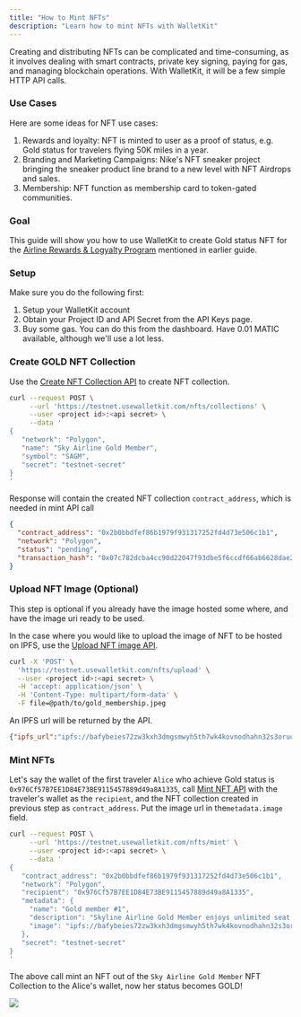 ```yaml
---
title: "How to Mint NFTs"
description: "Learn how to mint NFTs with WalletKit"
---
```


Creating and distributing NFTs can be complicated and time-consuming, as it involves dealing with smart contracts, private key signing, paying for gas, and managing blockchain operations. With WalletKit, it will be a few simple HTTP API calls.

### Use Cases

Here are some ideas for NFT use cases:

1. Rewards and loyalty: NFT is minted to user as a proof of status, e.g. Gold status for travelers flying 50K miles in a year.
2. Branding and Marketing Campaigns: Nike's NFT sneaker project bringing the sneaker product line brand to a new level with NFT Airdrops and sales.
3. Membership: NFT function as membership card to token-gated communities.

### Goal

This guide will show you how to use WalletKit to create Gold status NFT for the [ Airline Rewards & Logyalty Program](/reference/rewards-loyalty-program) mentioned in earlier guide.

### Setup

Make sure you do the following first:

1. Setup your WalletKit account
2. Obtain your Project ID and API Secret from the API Keys page.
3. Buy some gas. You can do this from the dashboard. Have 0.01 MATIC available, although we'll use a lot less.

### Create GOLD NFT Collection

Use the [Create NFT Collection API](/reference/create-nft-collection) to create NFT collection.

```bash cURL
curl --request POST \
     --url 'https://testnet.usewalletkit.com/nfts/collections' \
     --user <project id>:<api secret> \
     --data '
{
   "network": "Polygon",
   "name": "Sky Airline Gold Member",
   "symbol": "SAGM",
   "secret": "testnet-secret"
}
'
```

Response will contain the created NFT collection `contract_address`, which is needed in mint API call

```json JSON
{
  "contract_address": "0x2b0bbdfef86b1979f931317252fd4d73e506c1b1",
  "network": "Polygon",
  "status": "pending",
  "transaction_hash": "0x07c782dcba4cc90d22047f93dbe5f6ccdf66ab6628dae2eeb528114baa9d1399"
}
```

### Upload NFT Image (Optional)

This step is optional if you already have the image hosted some where, and have the image uri ready to be used.

In the case where you would like to upload the image of NFT to be hosted on IPFS, use the [Upload NFT image API](/reference/nft-image-upload). 

```bash cURL
curl -X 'POST' \
  'https://testnet.usewalletkit.com/nfts/upload' \
  --user <project id>:<api secret> \
  -H 'accept: application/json' \
  -H 'Content-Type: multipart/form-data' \
  -F file=@path/to/gold_membership.jpeg
```

An IPFS url will be returned by the API.

```json JSON
{"ipfs_url":"ipfs://bafybeies72zw3kxh3dmgsmwyh5th7wk4kovnodhahn32s3oruorihs7qua/gold_membership.jpeg"}
```

### Mint NFTs

Let's say the wallet of the first traveler `Alice` who achieve Gold status is `0x976Cf57B7EE1D84E73BE9115457889d49a8A1335`, call [Mint NFT API](/reference/mint-nft) with the traveler's wallet as the `recipient`, and the NFT collection created in previous step as `contract_address`. Put the image url in the`metadata.image` field.

```bash cURL
curl --request POST \
     --url 'https://testnet.usewalletkit.com/nfts/mint' \
     --user <project id>:<api secret> \
     --data '
{
   "contract_address": "0x2b0bbdfef86b1979f931317252fd4d73e506c1b1",
   "network": "Polygon",
   "recipient": "0x976Cf57B7EE1D84E73BE9115457889d49a8A1335",
   "metadata": {
     "name": "Gold member #1",
     "description": "Skyline Airline Gold Member enjoys unlimited seat upgrades, 40% more awarded miles ...",
     "image": "ipfs://bafybeies72zw3kxh3dmgsmwyh5th7wk4kovnodhahn32s3oruorihs7qua/gold_membership.jpeg"
   },
   "secret": "testnet-secret"
}
'
```

The above call mint an NFT out of the `Sky Airline Gold Member` NFT Collection to the Alice's wallet, now her status becomes GOLD!

<Frame caption="collection show up in dashboard">
  <img src="/images/reference/50d50b2-screenshot.png" />
</Frame>